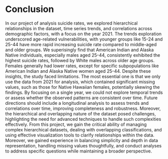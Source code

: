 # Conclusion

In our project of analysis suicide rates, we explored hierarchical relationships in the dataset, time series trends, and correlations across demographic factors, with a focus on the year 2021. The trends exploration underscored age-related vulnerabilities, with younger groups like 15-24 and 25-44 have more rapid increasing suicide rate compared to middle-aged and older groups. We superisingly find that American Indian and Alaska Native individuals, especially males aged 25-44, consistently exhibited the highest suicide rates, followed by White males across older age groups. Females generally had lower rates, except for specific subpopulations like American Indian and Alaska Native women aged 25-44.  Despite these insights, the study faced limitations. The most essential one is that we only use the data from 2021 for analysis, which contained significant missing values, such as those for Native Hawaiian females, potentially skewing the findings. By focusing on a single year, we could not explore temporal trends or assess whether the observed patterns are consistent over time. Future directions should include a longitudinal analysis to assess trends and correlations over time, improving completeness and robustness. Moreover, the hierarchical and overlapping nature of the dataset posed challenges, highlighting the need for advanced techniques to handle such complexities effectively. From this project, we gain the critical ability of managing complex hierarchical datasets, dealing with overlapping classifications, and using effective visualization tools to clarify relationships within the data. Moreover, we gained experience in balancing simplicity and depth in data representation, handling missing values thoughtfully, and conduct analyses to address specific questions while maintaining a broader perspective.